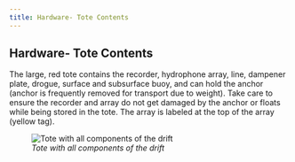 ```yaml
---
title: Hardware- Tote Contents
---
```


## Hardware- Tote Contents

The large, red tote contains the recorder, hydrophone array, line, dampener plate, drogue, surface and subsurface buoy, and can hold the anchor (anchor is frequently removed for transport due to weight). Take care to ensure the recorder and array do not get damaged by the anchor or floats while being stored in the tote. The array is labeled at the top of the array (yellow tag).

![*Tote with all components of the drift*](images/Screenshot%202022-10-26%20120437-01.png){fig-align="left"}
